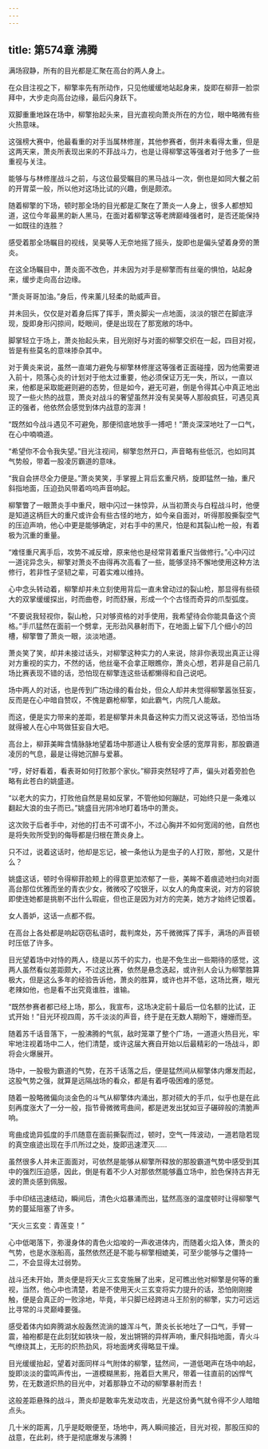 ```yaml
---
---
---
```

title: 第574章 沸腾
---



满场寂静，所有的目光都是汇聚在高台的两人身上。

在众目注视之下，柳擎率先有所动作，只见他缓缓地站起身来，旋即在柳菲一脸崇拜中，大步走向高台边缘，最后闪身跃下。

双脚重重地跺在场中，柳擎抬起头来，目光直视向萧炎所在的方位，眼中略微有些火热意味。

这强榜大赛中，他最看重的对手当属林修崖，其他参赛者，倒并未看得太重，但是这两天来，萧炎所表现出来的不菲战斗力，也是让得柳擎这等强者对于他多了一些重视与关注。

能够与与林修崖战斗之前，与这位最受瞩目的黑马战斗一次，倒也是如同大餐之前的开胃菜一般，所以他对这场比试的兴趣，倒是颇浓。

随着柳擎的下场，顿时那全场的目光都是汇聚在了萧炎一人身上，很多人都想知道，这位今年最黑的新人黑马，在面对着柳擎这等老牌巅峰强者时，是否还能保持一如既往的连胜？

感受着那全场瞩目的视线，吴昊等人无奈地摇了摇头，旋即也是偏头望着身旁的萧炎。

在这全场瞩目中，萧炎面不改色，并未因为对手是柳擎而有丝毫的惧怕，站起身来，缓步走向高台边缘。

“萧炎哥哥加油。”身后，传来薰儿轻柔的助威声音。

并未回头，仅仅是对着身后挥了挥手，萧炎脚尖一点地面，淡淡的银芒在脚底浮现，旋即身形闪掠间，眨眼间，便是出现在了那宽敞的场中。

脚掌轻立于场上，萧炎抬起头来，目光刚好与对面的柳擎交织在一起，四目对视，皆是有些莫名的意味掺杂其中。

对于黄炎来说，虽然一直竭力避免与柳擎林修崖这等强者正面碰撞，因为他需要进入前十，陨落心炎的计划对于他太过重要，他必须保证万无一失，所以，一直以来，他都是采取能避则避的态势，但是如今，避无可避，倒是令得其心中真正地出现了一些火热的战意，萧炎对战斗的奢望虽然并没有吴昊等人那般疯狂，可遇见真正的强者，他依然会感觉到体内战意的澎湃！

“既然如今战斗遇见不可避免，那便彻底地放手一搏吧！”萧炎深深地吐了一口气，在心中喃喃道。

“希望你不会令我失望。”目光注视间，柳擎忽然开口，声音略有些低沉，也如同其气势般，带着一股凌厉霸道的意味。

“我自会拼尽全力便是。”萧炎笑笑，手掌握上背后玄重尺柄，旋即猛然一抽，重尺斜指地面，压迫劲风带着呜呜声音响起。

柳擎瞥了一眼萧炎手中重尺，眼中闪过一抹惊异，从当初萧炎与白程战斗时，他便是知道这柄巨大的重尺或许会有些古怪的地方，如今亲自面对，听得那股撕裂空气的压迫声响，他心中更是能够确定，对右手中的黑尺，怕是和其裂山枪一般，有着极为沉重的重量。

“难怪重尺离手后，攻势不减反增，原来他也是经常背着重尺当做修行。”心中闪过一道诧异念头，柳擎对萧炎不由得再次高看了一些，能够坚持不懈地使用这种方法修行，若非性子坚韧之辈，可着实难以维持。

心中念头转动着，柳擎却并未立刻使用背后一直未曾动过的裂山枪，那显得有些硕大的双掌缓缓探出，时而曲卷，时而舒展，形成一个个古怪而奇异的爪型弧度。

“不要说我轻视你，裂山枪，只对够资格的对手使用，我希望待会你能具备这个资格。”手爪猛然在面前一个劈拿，无形劲风暴射而下，在地面上留下几个细小的凹槽，柳擎瞥了萧炎一眼，淡淡地道。

萧炎笑了笑，却并未接过话头，对柳擎这种实力的人来说，除非你表现出真正让得对方重视的实力，不然的话，他丝毫不会拿正眼瞧你，萧炎心想，若非是自己前几场比赛表现不错的话，恐怕现在柳擎连这些话都懒得和自己说吧。

场中两人的对话，也是传到广场边缘的看台处，但众人却并未觉得柳擎嚣张狂妄，反而是在心中暗自赞叹，不愧是霸枪柳擎，如此霸气，内院几人能敌。

而这，便是实力带来的差距，若是柳擎并未具备这种实力而又说这等话，恐怕当场就得被人在心中骂做狂妄自大吧。

高台上，柳菲美眸含情脉脉地望着场中那道让人极有安全感的宽厚背影，那股霸道凌厉的气息，最是让得她沉醉与爱慕。

“哼，好好看着，看表哥如何打败那个家伙。”柳菲突然轻哼了声，偏头对着旁脸色略有此苍白的姚盛道。

“以老大的实力，打败他自然是易如反掌，不管他如何蹦跶，可始终只是一条难以翻起大浪的虫子而已。”姚盛目光阴冷地盯着场中的萧炎。

这次败于后者手中，对他的打击不可谓不小，不过心胸并不如何宽阔的他，自然也是将失败所受到的侮辱都是归根在萧炎身上。

只不过，说着这话时，他却是忘记，被一条他认为是虫子的人打败，那他，又是什么？

姚盛这话，顿时令得柳菲脸颊上的得意更加浓郁了一些，美眸不着痕迹地扫向对面高台那位优雅而坐的青衣少女，微微咬了咬银牙，以女人的角度来说，对方的容貌即使连她都是挑剔不出什么瑕疵，但也正是因为对方的完美，她方才始终记恨着。

女人善妒，这话一点都不假。

在高台上各处都是响起窃窃私语时，裁判席处，苏千微微挥了挥手，满场的声音顿时压低了许多。

目光望着场中对恃的两人，绕是以苏千的实力，也是不免生出一些期待的感觉，这两人虽然看似差距颇大，不过这比赛，依然是悬念迭起，或许别人会认为柳擎胜算极大，但是这么多年的经验告诉他，萧炎的胜算，或许也并不低，这场比赛，眼光老辣如他，也是看不出究竟谁胜，谁输。

“既然参赛者都已经上场，那么，我宣布，这场决定前十最后一位名额的比试，正式开始！”目光环视四周，苏千淡淡的声音，终于是在无数人期盼下，姗姗而至。

随着苏千话音落下，一股沸腾的气氛，敌时笼罩了整个广场，一道道火热目光，牢牢地注视着场中二人，他们清楚，或许这届大赛自开始以后最精彩的一场战斗，即将会火爆展开。

场中，一股极为霸道的气势，在苏千话落之后，便是猛然间从柳擎体内爆发而起，这股气势之强，就算是远隔战场的看众，都是有着呼吸困难的感觉。

随着一股略微偏向淡金色的斗气从柳擎体内涌出，那对硕大的手爪，似乎也是在此刻再度涨大了一分一般，指节骨微微弯曲间，都是迸发出犹如豆子碾碎般的清脆声响。

弯曲成诡异弧度的手爪随意在面前撕裂而过，顿时，空气一阵波动，一道若隐若现的真空痕迹出现在手爪所过之处，旋即迅速湮灭……

虽然很多人并未正面面对，可依然是能够从柳擎所释放的那股霸道气势中感受到其中的强烈压迫感，因此，倒是有着不少人对那依然能够矗立场中，脸色保持古井无波的萧炎感到佩服。

手中印结迅速结动，瞬间后，清色火焰暴涌而出，猛然高涨的温度顿时让得柳擎气势的蔓延阻塞了许多。

“天火三玄变：青莲变！”

心中低喝落下，弥漫身体的青色火焰唆的一声收进体内，而随着火焰入体，萧炎的气势，也是水涨船高，虽然依然还是不能与柳擎相媲美，可至少能够与之僵持一二，不会显得太过弱势。

战斗还未开始，萧炎便是将天火三玄变施展了出来，足可瞧出他对柳擎是何等的重视，当然，他心中也清楚，若是不使用天火三玄变将实力提升的话，恐怕刚刚接触，便是会真正的一败涂地，毕竟，半只脚已经跨进斗王阶别的柳擎，实力可远远比寻常的斗灵巅峰要强。

感受着体内如奔腾湖水般轰然流淌的雄浑斗气，萧炎长长地吐了一口气，手臂一震，袖袍都是在此刻犹如铁块一般，发出锵锵的异样声响，重尺斜指地面，青火斗气缭绕其上，无形的炽热劲风，将地面烤炙得略显干燥。

目光缓缓抬起，望着对面同样斗气附体的柳擎，猛然间，一道低喝声在场中响起，旋即淡淡的雷鸣声传出，一道模糊黑影，拖着巨大黑尺，带着一往直前的凶悍气势，在无数道炽热的目光中，对着那静立不动的柳擎暴射而去！

这般差距悬殊的战斗，萧炎却是敢率先发动攻击，光是这份勇气就令得不少人暗暗点头。

几十米的距离，几乎是眨眼便至，场地中，两人瞬间接近，目光对视，那股压抑的战意，在此刹，终于是彻底爆发与沸腾！